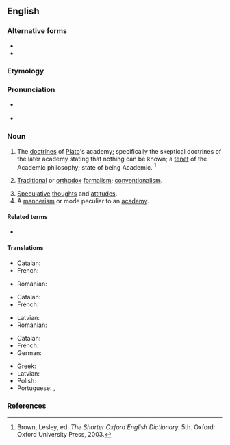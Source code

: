 {{also|Academicism}}
==English==

===Alternative forms===
* {{l|en|Academicism}}
* {{l|en|academism}}

===Etymology===
{{suffix|en|academic|ism}}

===Pronunciation===
* {{a|RP}} {{IPA|en|/ˌæk.əˈdɛm.əˌsɪz.m̩/}}
* {{a|US}} {{IPA|en|/ˌæk.əˈdɛm.əˌsɪz.m̩/}}

===Noun===
{{en-noun|~}}

# {{lb|en|classical studies|sometimes|capitalized}} The [[doctrines]] of [[Plato]]'s academy; specifically the skeptical doctrines of the later academy stating that nothing can be known; a [[tenet]] of the [[academic|Academic]] philosophy; state of being Academic. {{defdate|First attested in the early 17th century.}}<ref name=SOED>Brown, Lesley, ed. ''The Shorter Oxford English Dictionary.'' 5th. Oxford: Oxford University Press, 2003.</ref>
# {{lb|en|art|literature}} [[traditional|Traditional]] or [[orthodox]] [[formalism]]; [[conventionalism]].
# [[speculative|Speculative]] [[thought]]s and [[attitude]]s.
# A [[mannerism]] or mode peculiar to an [[academy]].

====Related terms====
* {{l|en|academicist}}

====Translations====
{{trans-top|A tenet of the Academic philosophy.}}
* Catalan: {{t|ca|academicisme|m}}
* French: {{t+|fr|académisme|m}}
{{trans-mid}}
* Romanian: {{t+|ro|academism|n}}
{{trans-bottom}}

{{trans-top|A mannerism or mode peculiar to an academy.}}
* Catalan: {{t|ca|academicisme|m}}
* French: {{t+|fr|académisme|m}}
{{trans-mid}}
* Latvian: {{t|lv|akadēmisms|m}}
* Romanian: {{t+|ro|academism|n}}
{{trans-bottom}}

{{trans-top|art: traditional or orthodox formalism.}}
* Catalan: {{t|ca|academicisme|m}}
* French: {{t+|fr|académisme|m}}
* German: {{t|de|Akademismus|m}}
{{trans-mid}}
* Greek: {{t+|el|ακαδημαϊσμός}}
* Latvian: {{t|lv|akadēmisms|m}}
* Polish: {{t+|pl|akademizm|m}}
* Portuguese: {{t|pt|academismo|m}}, {{t|pt|academicismo|m}}
{{trans-bottom}}

===References===
<references/>